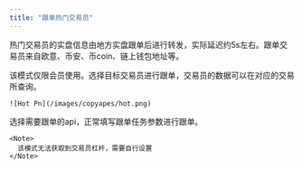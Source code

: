 ```yaml
---
title: "跟单热门交易员"
---
```


热门交易员的实盘信息由地方实盘跟单后进行转发，实际延迟约5s左右。跟单交易员来自欧意、币安、币coin、链上钱包地址等。

<Steps>
  <Step title="选择热门交易员">
    该模式仅限会员使用。选择目标交易员进行跟单，交易员的数据可以在对应的交易所查询。

    ![Hot Pn](/images/copyapes/hot.png)
  </Step>
  <Step title="创建跟单任务">
    选择需要跟单的api，正常填写跟单任务参数进行跟单。

    <Note>
      该模式无法获取到交易员杠杆，需要自行设置
    </Note>
  </Step>
</Steps>